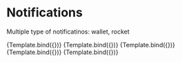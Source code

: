 

<Meta title="Design System/Notification Templates/Dark Mode" component={Notification} />

# Notifications

Multiple type of notificatinos: wallet, rocket


<Canvas>
  <Story
    name="Notification template #1 (New true)" parameters={{backgrounds: { default: 'dark' }}}
    args={{
      type: "wallet",
      mode: "dark",
      title: "Sponsor Bought $Token",
      description: "Bryan Rusty bought 2.214 JEN",
      time_information: "2 hours ago",
      is_new: true
    }}
  >
    {Template.bind({})}
  </Story>
  <Story
    name="Notification template #2 (New false)" parameters={{backgrounds: { default: 'dark' }}}
    args={{
        type: "rocket",
      mode: "dark",
      title: "Notif title X",
      description: "Description lorem impsus",
      time_information: "2 days ago",
      is_new: false
    }}
  >
    {Template.bind({})}
  </Story>
  <Story
    name="Notification template #3" parameters={{backgrounds: { default: 'dark' }}}
    args={{
        type: "star",
      mode: "dark",
      title: "Notif title X",
      description: "Description lorem impsus",
      time_information: "2 days ago",
      is_new: false
    }}
  >
    {Template.bind({})}
  </Story>
  <Story
    name="Notification template #4" parameters={{backgrounds: { default: 'dark' }}}
    args={{
        type: "talent",
      mode: "dark",
      title: "Notif title X",
      description: "Description lorem impsus",
      time_information: "2 days ago",
      is_new: false
    }}
  >
    {Template.bind({})}
  </Story>
  <Story
    name="Notification template #5" parameters={{backgrounds: { default: 'dark' }}}
    args={{
        type: "globe",
      mode: "dark",
      title: "Notif title X",
      description: "Description lorem impsus",
      time_information: "2 days ago",
      is_new: false
    }}
  >
    {Template.bind({})}
  </Story>
</Canvas>